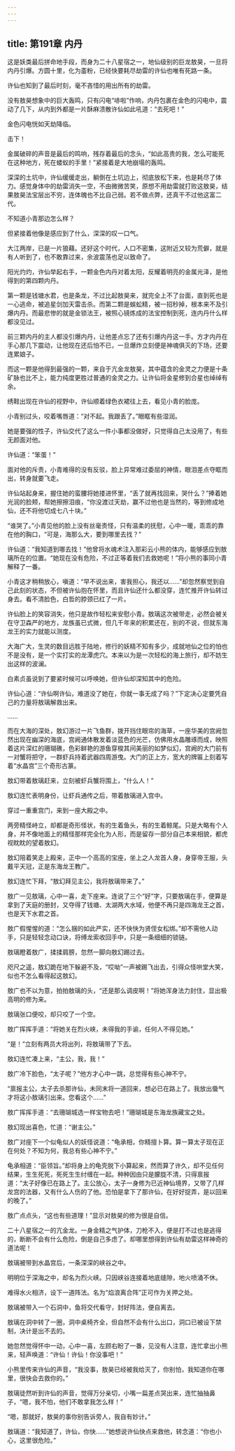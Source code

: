 ```yaml
---
---
---
```

title: 第191章 内丹
---





这是妖类最后拼命地手段，而身为二十八星宿之一，地仙级别的巨龙敖昊，一旦将内丹引爆。方圆十里，化为齑粉，已经快要耗尽劫雷的许仙也唯有死路一条。

许仙也知到了最后时刻，毫不吝惜的用出所有的劫雷。

没有敖昊想象中的巨大轰鸣，只有闪电“哧啦”作响，内丹包裹在金色的闪电中，震动了几下，从内到外都是一片酥麻溃散许仙如此吼道：“去死吧！”

金色闪电恍如天劫降临。

击下！

金属破碎的声音是最后的鸣响，残存着最后的念头，“如此高贵的我，怎么可能死在这种地方，死在蝼蚁的手里！”紧接着是大地崩塌的轰鸣。

深深的土坑中，许仙缓缓走出，躺倒在土坑边上，彻底放松下来，也是耗尽了体力。感觉身体中的劫雷消失一空，不由微微苦笑，原想不用劫雷就打败这敖昊，结果敖昊法宝层出不穷，连体魄也不比自己弱。若不做点弊，还真干不过他这富二代。

不知道小青那边怎么样？

但紧接着他像是感应到了什么，深深的叹一口气。

大江两岸，已是一片狼藉。还好这个时代，人口不密集，这附近又较为荒僻，就是有人听到了，也不敢靠过来，余波震荡也足以致命了。

阳光灼灼，许仙举起右手，一颗金色内丹对着太阳，反耀着明亮的金属光泽，是他得到的第四颗内丹。

第一颗是钱塘水君，也是条龙，不过比起敖昊来，就完全上不了台面，直到死也是一心逃命，被追星剑加天雷击杀。而第二颗是蜈蚣精，被一招秒掉，根本来不及引爆内丹。而最悲惨的就是金锁法王，被照心镜炼成的法宝控制到死，连内丹什么样都没见过。

前三颗内丹的主人都没引爆内丹，让他差点忘了还有引爆内丹这一手。方才内丹在手心那几下震动，让他现在还后怕不已，一旦爆炸立刻便是神魂俱灭的下场，还要连累娘子。

而这一颗是他得到最强的一颗，来自于亢金龙敖昊，其中蕴含的金灵之力便是十条矿脉也比不上，能力纯度更胜过普通的金灵之力。让许仙将金星修到合星也绰绰有余。

绣鞋出现在许仙的视野中，许仙顺着绿色衣裙往上去，看见小青的脸庞。

小青别过头，咬着嘴唇道：“对不起。我跟丢了。”眼眶有些湿润。

她是要强的性子，许仙交代了这么一件小事都没做好，只觉得自己太没用了，有些无颜面对他。

许仙道：“笨蛋！”

面对他的斥责，小青难得的没有反驳，脸上异常难过委屈的神情，眼泪差点夺眶而出，转身就要飞走。

许仙站起身来，握住她的蛮腰将她搂进怀里，“丢了就再找回来，哭什么？”捧着她光润的脸颊，帮她擦擦泪痕，“你没渡过天劫，赢不过他也是当然的，等到修成地仙，还不将他切成七八十块。”

“谁哭了。”小青见他的脸上没有丝毫责怪，只有温柔的抚慰，心中一暖，乖乖的靠在他的胸口，“可是，海那么大，要到哪里去找？”

许仙道：“我知道到哪去找！”他曾将水魂术注入那彩云小熊的体内，能够感应到敖璃所在的位置。“她现在没有危险，不过正等着我们去救她呢！”将小熊的事同小青解释了一番。

小青这才稍稍放心，嗔道：“早不说出来，害我担心，我还以……”却忽然察觉到自己此刻的状态，不但被许仙抱在怀里，而且许仙还什么都没穿，连忙推开许仙转过身去。看不清脸色，白哲的脖颈已红了一片。

许仙脸上的笑容消失，他只是故作轻松来安慰小青。敖璃这次被带走，必然会被关在守卫森严的地方，龙族虽已式微，但几千年来的积累还在，别的不说，但就东海龙王的实力就能以测度。

大海广大，生灵的数目远胜于陆地，修行的妖精不知有多少，成就地仙之位的怕也不是没有，是一个实打实的龙潭虎穴。本来以为是一次轻松的海上旅行，却不妨生出这样的波澜。

白素贞虽说到了要紧时候可以呼唤她，但许仙却深知其中的危险。

许仙心道：“许仙啊许仙，难道没了她在，你就一事无成了吗？”下定决心定要凭自己的力量将敖璃解救出来。

……

而在大海的深处，敖幻游过一片飞鱼群，拨开挡住眼帘的海草，一座华美的宫阙忽然出现在幽深的海底，宫阙通体散发着淡蓝色的光芒，仿佛用水晶雕琢而成，映照着这片深红的珊瑚礁，色彩鲜艳的游鱼穿梭其间美丽的如梦似幻，宫阙的大门前有一对蟹将把守，一群虾兵持着武器四周游曳。大门的正上方，宽大的牌匾上刻着写着“水晶宫”三个奇形古篆。

敖幻带着敖璃赶来，立刻被虾兵蟹将围上，“什么人！”

敖幻连忙表明身份，让虾兵通传之后，带着敖璃进入宫中。

穿过一重重宫门，来到一座大殿之中。

两旁精怪峙立，却都是奇形怪状，有的生着鱼头，有的生着鲸尾。只是大略有个人身，并不像地面上的精怪那样完全化为人形，而是留存一部分自己本来相貌，都虎视眈眈的望着敖幻。

敖幻陪着笑走上殿来，正中一个高高的宝座，坐上之人龙首人身，身穿帝王服，头戴平天冠，正是东海龙王教广。

敖幻连忙下拜，“敖幻拜见主公，我将敖璃带来了。”

敖广一见敖璃，心中一喜，走下座来。连说了三个“好”字，只要敖璃在手，便算是拿到了天庭的册封，又夺得了钱塘、太湖两大水域，他便不再只是四海龙王之首，也是天下水君之首。

敖广假惺惺的道：“怎么捆的如此严实，还不快快为贤侄女松绑。”却不需他人动手，只是轻轻念动口诀，将缚龙索收回手中，只是一条细细的锁链。

敖璃瞪着敖广，揉揉肩膀，忽然一脚向敖幻踢过去。

咫尺之遥，敖幻跪在地下躲避不及，“哎呦”一声被踢飞出去，引得众怪哄堂大笑，似也不怎么看得起这敖幻。

敖广也不以为意，拍拍敖璃的头，“还是那么调皮啊！”将她浑身法力封住，显出极高明的修为来。

敖璃张口便咬，却只咬了一个空。

敖广挥挥手道：“将她关在烈火峡，未得我的手谕，任何人不得见她。”

“是！”立刻有两员大将出列，将敖璃带了下去。

敖幻连忙凑上来，“主公，我，我！”

敖广冷下脸色，“太子呢？”他方才心中一跳，总觉得有些心神不宁。

“禀报主公，太子去杀那许仙，未同末将一道回来，想必已在路上了。我放出蜃气才将这小敖璃引出来。您看这个……”

敖广挥挥手道：“去珊瑚城选一样宝物去吧！”珊瑚城是东海龙族藏宝之处。

敖幻现出喜色，忙道：“谢主公。”

敖广对座下一个似龟似人的妖怪说道：“龟承相，你精擅卜算。算一算太子现在正在何处？不知为何，我总有些心神不宁。”

龟承相道：“臣领旨。”却将身上的龟壳脱下小算起来，然而算了许久，却不见任何结果，生生死死，死死生生纣缠在一起。种种因由只是朦胧不清，只得禀报道：“太子好像已在路上了。主公放心，太子一身修为已近神仙境界，又带了几样龙宫的法器，又有什么人伤的了他。恐怕是拿下了那许仙，在好好捉弄，是以回来的晚了。”

敖广点点头，“这也有些道理！”显示对敖昊的修为很是自信。

二十八星宿之一的亢金龙。一身金精之气护体，刀枪不入，便是打不过也是逃得的，断断不会有什么危险，倒是自己多虑了。却哪里想得到许仙有劫雷这样神奇的道法呢！

敖璃被带到水晶宫后，一条深深的峡谷之中。

明明位于深海之中，却名为烈火峡。只因峡谷连接着地底缝隙，地火喷涌不休。

难得水火相济，设下一道阵法。名为“焰浪离合阵”正可作为关押之处。

敖璃被带入一个石洞中，鱼将交代看守，封好阵法，便自离去。

敖璃在洞中转了一圈，洞中桌椅齐全，但自然不会有什么出口，洞口已被设下禁制，决计是出不去的。

她忽然觉得怀中一动，心中一喜，左顾右盼了一番，见没有人注意，连忙拿出小熊来，轻声唤道：“许仙！许仙！你没事吧！”

小熊里传来许仙的声音，“我没事，敖昊已经被我给灭了，你别怕，我知道你在哪里，很快会去救你的。”

敖璃徒然听到许仙的声音，觉得万分亲切，小嘴一扁差点哭出来，连忙抽抽鼻子，“嗯，我不怕，他们不敢拿我怎么样！”

“嗯，那就好，敖昊的事你别告诉旁人，我自有妙计。”

敖璃道：“我知道了，许仙，你快……”她想说许仙快点来救他，转念道：“你也小心，这里很危险。”